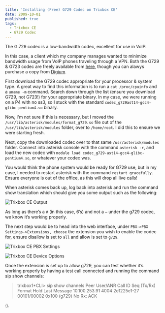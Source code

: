 ```yaml
---
title: 'Installing (Free) G729 Codec on Trixbox CE'
date: 2009-10-01
published: true
tags:
  - Trixbox CE
  - G729 Codec
---
```


The G.729 codec is a low-bandwidth codec, excellent for use in VoIP.

In this case, a client which my company manages wanted to minimize bandwidth usage from VoIP phones traveling through a VPN. Both the G729 & G723 codec are freely available from [here](http://asterisk.hosting.lv/), though you can alawys purchase a copy from [Digium](store.digium.com/productview.php?product_code=G729CODEC).

First download the G729 codec appropriate for your processor & system type. A great way to find this information is to run a `cat /proc/cpuinfo` and a `uname -m` command. Search down through the list (ensure you download G729, not G723!) for your appropriate binary. In my case, we were running on a P4 with no ss3, so I stuck with the standard `codec_g729ast14-gcc4-glibc-pentium4.so` binary.

Now, I'm not sure if this is necessary, but I moved the `/usr/lib/asterisk/modules/format_g729.so` file out of the `/usr/lib/asterisk/modules` folder, over to `/home/root`. I did this to ensure we were starting fresh.

Next, copy the downloaded codec over to that same `/usr/asterisk/modules` folder. Connect into asterisk console with the command `asterisk -r`, and load the new codec with `module load codec_g729-ast14-gcc4-glibc-pentium4.so`, or whatever your codec was.

You would think the phone system would be ready for G729 use, but in my case, I needed to restart asterisk with the command `restart gracefully`. Ensure everyone is out of the office, as this will drop all live calls!

When asterisk comes back up, log back into asterisk and run the command show translation which should give you some output such as the following:

![Trixbox CE Output](./2009-10-01-191344_666x408_scrot.png)

As long as there’s a `#` (in this case, 6’s) and not a `–` under the g729 codec, we know it’s working properly.

The next step would be to head into the web interface, under `PBX->PBX Settings->Extensions, choose` the extension you wish to enable the codec for, ensure disallow is set to `all` and allow is set to `g729`.

![Trixbox CE PBX Settings](./2009-10-01-191547_488x287_scrot.png)

![Trixbox CE Device Options](./2009-10-01-191701_436x589_scrot.png)

Once the extension is set up to allow g729, you can test whether it’s working properly by having a test call connected and running the command sip show channels:

> trixbox1\*CLI> sip show channels
> Peer User/ANR Call ID Seq (Tx/Rx) Format Hold Last Message
> 10.100.253.91 4004 2e1225e1-27 00101/00002 0x100 (g729) No Rx: ACK

:).
